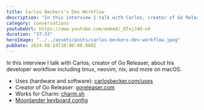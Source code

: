 ```yaml
---
title: Carlos Beckers's Dev Workflow
description: "In this interview I talk with Carlos, creator of Go Releaser, about his workflow"
category: conversations
youtubeUrl: https://www.youtube.com/embed/_QTejJ4O-n4
duration: "37:33"
heroImage: "../../assets/posts/carlos-beckers-dev-workflow.jpeg"
pubDate: 2024-08-24T10:00:00.000Z
---
```


In this interview I talk with Carlos, creator of Go Releaser, about his developer workflow including tmux, neovim, nix, and more on macOS.

- Uses (hardware and software): [carlosbecker.com/uses](https://carlosbecker.com/uses/)
- Creator of Go Releaser: [goreleaser.com](https://goreleaser.com/)
- Works for Charm: [charm.sh](https://charm.sh/)
- [Moonlander keyboard config](https://configure.zsa.io/moonlander/layouts/KZdRz/latest/0)
